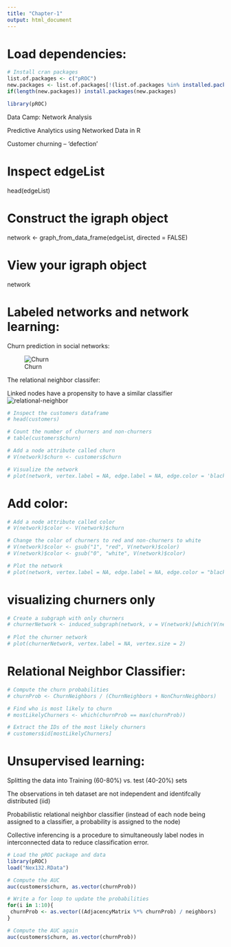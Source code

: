 ```yaml
---
title: "Chapter-1"
output: html_document
---
```


# Load dependencies:
```r
# Install cran packages
list.of.packages <- c("pROC")
new.packages <- list.of.packages[!(list.of.packages %in% installed.packages()[,"Package"])]
if(length(new.packages)) install.packages(new.packages)

library(pROC)

```

Data Camp: Network Analysis

Predictive Analytics using Networked Data in R

Customer churning – ‘defection’

# Inspect edgeList
head(edgeList)

# Construct the igraph object
network <- graph_from_data_frame(edgeList, directed = FALSE)

# View your igraph object
network


# Labeled networks and network learning:

Churn prediction in social networks:

![Churn](../Input/churn.PNG)

The relational neighbor classifer:

Linked nodes have a propensity to  have a similar classifier
![relational-neighbor](../Input/relational-neighbor.PNG)

```r

# Inspect the customers dataframe
# head(customers)

# Count the number of churners and non-churners
# table(customers$churn)

# Add a node attribute called churn
# V(network)$churn <- customers$churn

# Visualize the network
# plot(network, vertex.label = NA, edge.label = NA, edge.color = 'black', vertex.size = 2)

```

# Add color:
```r
# Add a node attribute called color
# V(network)$color <- V(network)$churn

# Change the color of churners to red and non-churners to white
# V(network)$color <- gsub("1", "red", V(network)$color) 
# V(network)$color <- gsub("0", "white", V(network)$color)

# Plot the network
# plot(network, vertex.label = NA, edge.label = NA, edge.color = "black", vertex.size = 2)
```

# visualizing churners only
```r
# Create a subgraph with only churners
# churnerNetwork <- induced_subgraph(network, v = V(network)[which(V(network)$churn == 1)])
                    
# Plot the churner network 
# plot(churnerNetwork, vertex.label = NA, vertex.size = 2)

```

# Relational Neighbor Classifier:
```r
# Compute the churn probabilities
# churnProb <- ChurnNeighbors / (ChurnNeighbors + NonChurnNeighbors)

# Find who is most likely to churn
# mostLikelyChurners <- which(churnProb == max(churnProb))

# Extract the IDs of the most likely churners
# customers$id[mostLikelyChurners]
```


# Unsupervised learning:

Splitting the data into Training (60-80%) vs. test (40-20%) sets

The observations in teh dataset are not independent and identifcally distributed (iid)

Probabilistic relational neighbor classifier (instead of each node being assigned to a classifier, a probability is assigned to the node)

Collective inferencing is a procedure to simultaneously label nodes in interconnected data to reduce classification error.

```r
# Load the pROC package and data
library(pROC)
load("Nex132.RData")

# Compute the AUC
auc(customers$churn, as.vector(churnProb))

# Write a for loop to update the probabilities
for(i in 1:10){
 churnProb <- as.vector((AdjacencyMatrix %*% churnProb) / neighbors)
}

# Compute the AUC again
auc(customers$churn, as.vector(churnProb))
```

